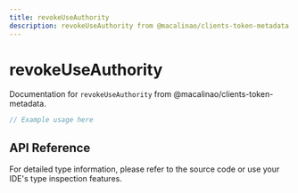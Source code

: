 ```yaml
---
title: revokeUseAuthority
description: revokeUseAuthority from @macalinao/clients-token-metadata
---
```


# revokeUseAuthority

Documentation for `revokeUseAuthority` from @macalinao/clients-token-metadata.

```typescript
// Example usage here
```

## API Reference

For detailed type information, please refer to the source code or use your IDE's type inspection features.

